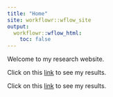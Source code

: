 ```yaml
---
title: "Home"
site: workflowr::wflow_site
output:
  workflowr::wflow_html:
    toc: false
---
```


Welcome to my research website.

Click on this [link](first-analysis.html) to see my results.

Click on this [link](literatturereview.html) to see my results.